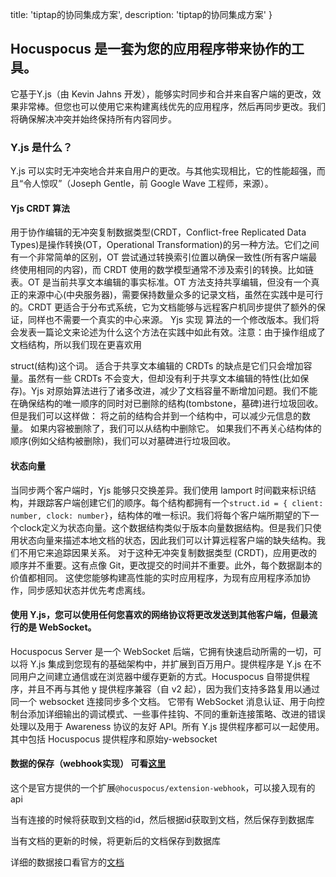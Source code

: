   title: 'tiptap的协同集成方案',
  description: 'tiptap的协同集成方案'
}

##  Hocuspocus 是一套为您的应用程序带来协作的工具。

它基于Y.js（由 Kevin Jahns 开发），能够实时同步和合并来自客户端的更改，效果非常棒。但您也可以使用它来构建离线优先的应用程序，然后再同步更改。我们将确保解决冲突并始终保持所有内容同步。

###  Y.js 是什么？

Y.js 可以实时无冲突地合并来自用户的更改。与其他实现相比，它的性能超强，而且“令人惊叹”（Joseph Gentle，前 Google Wave 工程师，来源）。
#### Yjs CRDT 算法

用于协作编辑的无冲突复制数据类型(CRDT，Conflict-free Replicated Data Types)是操作转换(OT，Operational Transformation)的另一种方法。它们之间有一个非常简单的区别，OT 尝试通过转换索引位置以确保一致性(所有客户端最终使用相同的内容)，而 CRDT 使用的数学模型通常不涉及索引的转换。比如链表。OT 是当前共享文本编辑的事实标准。OT 方法支持共享编辑，但没有一个真正的来源中心(中央服务器)，需要保持数量众多的记录文档，虽然在实践中是可行的。CRDT 更适合于分布式系统，它为文档能够与远程客户机同步提供了额外的保证，同样也不需要一个真实的中心来源。
Yjs 实现
算法的一个修改版本。我们将会发表一篇论文来论述为什么这个方法在实践中如此有效。注意：由于操作组成了文档结构，所以我们现在更喜欢用

struct(结构)这个词。
适合于共享文本编辑的 CRDTs 的缺点是它们只会增加容量。虽然有一些 CRDTs 不会变大，但却没有利于共享文本编辑的特性(比如保存)。Yjs 对原始算法进行了诸多改进，减少了文档容量不断增加问题。我们不能在确保结构的唯一顺序的同时对已删除的结构(tombstone，墓碑)进行垃圾回收。但是我们可以这样做：
将之前的结构合并到一个结构中，可以减少元信息的数量。
如果内容被删除了，我们可以从结构中删除它。
如果我们不再关心结构体的顺序(例如父结构被删除)，我们可以对墓碑进行垃圾回收。

#### 状态向量

当同步两个客户端时，Yjs 能够只交换差异。我们使用 lamport 时间戳来标识结构，并跟踪客户端创建它们的顺序。每个结构都拥有一个`struct.id = { client: number, clock: number}`，结构体的唯一标识。我们将每个客户端所期望的下一个clock定义为状态向量。这个数据结构类似于版本向量数据结构。但是我们只使用状态向量来描述本地文档的状态，因此我们可以计算远程客户端的缺失结构。我们不用它来追踪因果关系。
对于这种无冲突复制数据类型 (CRDT)，应用更改的顺序并不重要。这有点像 Git，更改提交的时间并不重要。此外，每个数据副本的价值都相同。
这使您能够构建高性能的实时应用程序，为现有应用程序添加协作，同步感知状态并优先考虑离线。

#### 使用 Y.js，您可以使用任何您喜欢的网络协议将更改发送到其他客户端，但最流行的是 WebSocket。

Hocuspocus Server 是一个 WebSocket 后端，它拥有快速启动所需的一切，可以将 Y.js 集成到您现有的基础架构中，并扩展到百万用户。提供程序是 Y.js 在不同用户之间建立通信或在浏览器中缓存更新的方式。Hocuspocus 自带提供程序，并且不再与其他 y 提供程序兼容（自 v2 起），因为我们支持多路复用以通过同一个 websocket 连接同步多个文档。
它带有 WebSocket 消息认证、用于向控制台添加详细输出的调试模式、一些事件挂钩、不同的重新连接策略、改进的错误处理以及用于 Awareness 协议的友好 API。所有 Y.js 提供程序都可以一起使用。其中包括 Hocuspocus 提供程序和原始y-websocket

#### 数据的保存（webhook实现） 可看[这里](https://github.com/ljh12138164/canvas/blob/master/server/ws/src/index.ts)

这个是官方提供的一个扩展`@hocuspocus/extension-webhook`，可以接入现有的api

当有连接的时候将获取到文档的id，然后根据id获取到文档，然后保存到数据库

当有文档的更新的时候，将更新后的文档保存到数据库

详细的数据接口看官方的[文档](https://tiptap.dev/docs/hocuspocus/server/extensions)
